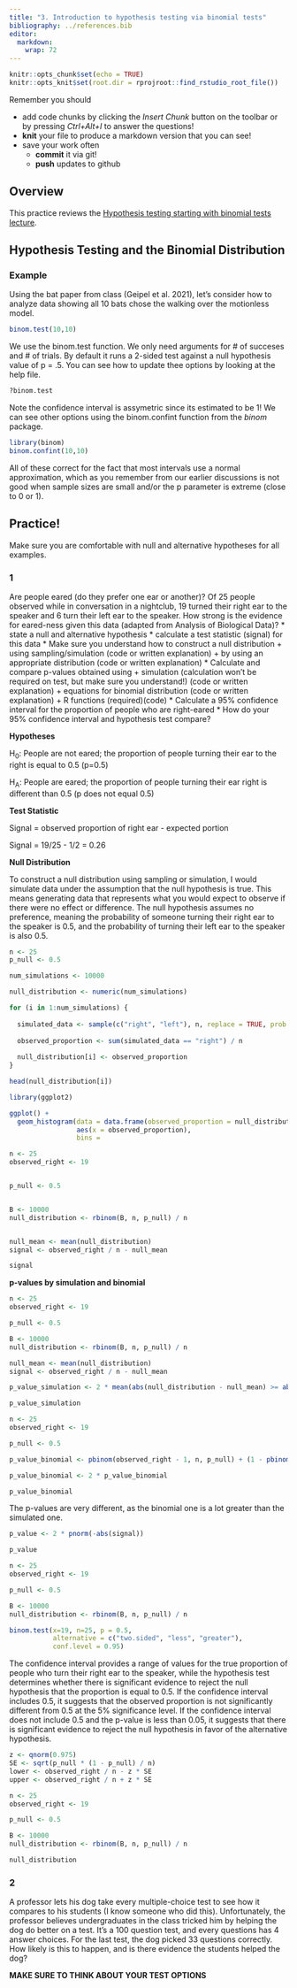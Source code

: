 ```yaml
---
title: "3. Introduction to hypothesis testing via binomial tests"
bibliography: ../references.bib
editor: 
  markdown: 
    wrap: 72
---
```


<!-- COMMENT NOT SHOW IN ANY OUTPUT: Code chunk below sets overall defaults for .qmd file; these inlcude showing output by default and looking for files relative to .Rpoj file, not .qmd file, which makes putting filesin different folders easier  -->

```r
knitr::opts_chunk$set(echo = TRUE)
knitr::opts_knit$set(root.dir = rprojroot::find_rstudio_root_file())
```

Remember you should

-   add code chunks by clicking the *Insert Chunk* button on the toolbar
    or by pressing *Ctrl+Alt+I* to answer the questions!
-   **knit** your file to produce a markdown version that you can see!
-   save your work often
    -   **commit** it via git!
    -   **push** updates to github

## Overview

This practice reviews the [Hypothesis testing starting with binomial
tests lecture](../chapters/Binomial.qmd).

## Hypothesis Testing and the Binomial Distribution

### Example

Using the bat paper from class (Geipel et al. 2021), let's consider how
to analyze data showing all 10 bats chose the walking over the
motionless model.

```r
binom.test(10,10)
```

We use the binom.test function. We only need arguments for \# of
succeses and \# of trials. By default it runs a 2-sided test against a
null hypothesis value of p = .5. You can see how to update thee options
by looking at the help file.

```r
?binom.test
```

Note the confidence interval is assymetric since its estimated to be 1!
We can see other options using the binom.confint function from the
*binom* package.

```r
library(binom)
binom.confint(10,10)
```

All of these correct for the fact that most intervals use a normal
approximation, which as you remember from our earlier discussions is not
good when sample sizes are small and/or the p parameter is extreme
(close to 0 or 1).

## Practice!

Make sure you are comfortable with null and alternative hypotheses for
all examples.

### 1

Are people eared (do they prefer one ear or another)? Of 25 people
observed while in conversation in a nightclub, 19 turned their right ear
to the speaker and 6 turn their left ear to the speaker. How strong is
the evidence for eared-ness given this data (adapted from Analysis of
Biological Data)? \* state a null and alternative hypothesis \*
calculate a test statistic (signal) for this data \* Make sure you
understand how to construct a null distribution + using
sampling/simulation (code or written explanation) + by using an
appropriate distribution (code or written explanation) \* Calculate and
compare p-values obtained using + simulation (calculation won’t be
required on test, but make sure you understand!) (code or written
explanation) + equations for binomial distribution (code or written
explanation) + R functions (required)(code) \* Calculate a 95%
confidence interval for the proportion of people who are right-eared \*
How do your 95% confidence interval and hypothesis test compare?

**Hypotheses**

H~0~: People are not eared; the proportion of people turning their ear
to the right is equal to 0.5 (p=0.5)

H~A~: People are eared; the proportion of people turning their ear right
is different than 0.5 (p does not equal 0.5)

**Test Statistic**

Signal = observed proportion of right ear - expected portion

Signal = 19/25 - 1/2 = 0.26

**Null Distribution**

To construct a null distribution using sampling or simulation, I would
simulate data under the assumption that the null hypothesis is true.
This means generating data that represents what you would expect to
observe if there were no effect or difference. The null hypothesis
assumes no preference, meaning the probability of someone turning their
right ear to the speaker is 0.5, and the probability of turning their
left ear to the speaker is also 0.5.

```r

n <- 25  
p_null <- 0.5 

num_simulations <- 10000

null_distribution <- numeric(num_simulations)

for (i in 1:num_simulations) {
 
  simulated_data <- sample(c("right", "left"), n, replace = TRUE, prob = c(p_null, 1 - p_null))
  
  observed_proportion <- sum(simulated_data == "right") / n
  
  null_distribution[i] <- observed_proportion
}

```

```r
head(null_distribution[i])
```

```r
library(ggplot2)

ggplot() +
  geom_histogram(data = data.frame(observed_proportion = null_distribution),
                 aes(x = observed_proportion),
                 bins = 
```

```r

n <- 25
observed_right <- 19


p_null <- 0.5


B <- 10000  
null_distribution <- rbinom(B, n, p_null) / n


null_mean <- mean(null_distribution)
signal <- observed_right / n - null_mean

signal
```

**p-values by simulation and binomial**

```r

n <- 25
observed_right <- 19

p_null <- 0.5

B <- 10000  
null_distribution <- rbinom(B, n, p_null) / n

null_mean <- mean(null_distribution)
signal <- observed_right / n - null_mean

p_value_simulation <- 2 * mean(abs(null_distribution - null_mean) >= abs(signal))

p_value_simulation
```

```r

n <- 25
observed_right <- 19

p_null <- 0.5

p_value_binomial <- pbinom(observed_right - 1, n, p_null) + (1 - pbinom(observed_right, n, p_null))

p_value_binomial <- 2 * p_value_binomial

p_value_binomial
```

The p-values are very different, as the binomial one is a lot greater
than the simulated one.

```r

p_value <- 2 * pnorm(-abs(signal))

p_value
```

```r

n <- 25
observed_right <- 19

p_null <- 0.5

B <- 10000  
null_distribution <- rbinom(B, n, p_null) / n

```

```r
binom.test(x=19, n=25, p = 0.5,
           alternative = c("two.sided", "less", "greater"),
           conf.level = 0.95)
```

The confidence interval provides a range of values for the true
proportion of people who turn their right ear to the speaker, while the
hypothesis test determines whether there is significant evidence to
reject the null hypothesis that the proportion is equal to 0.5. If the
confidence interval includes 0.5, it suggests that the observed
proportion is not significantly different from 0.5 at the 5%
significance level. If the confidence interval does not include 0.5 and
the p-value is less than 0.05, it suggests that there is significant
evidence to reject the null hypothesis in favor of the alternative
hypothesis.

```r

z <- qnorm(0.975)
SE <- sqrt(p_null * (1 - p_null) / n)
lower <- observed_right / n - z * SE
upper <- observed_right / n + z * SE
```

```r

n <- 25
observed_right <- 19

p_null <- 0.5

B <- 10000  
null_distribution <- rbinom(B, n, p_null) / n

null_distribution
```

### 2

A professor lets his dog take every multiple-choice test to see how it
compares to his students (I know someone who did this). Unfortunately,
the professor believes undergraduates in the class tricked him by
helping the dog do better on a test. It’s a 100 question test, and every
questions has 4 answer choices. For the last test, the dog picked 33
questions correctly. How likely is this to happen, and is there evidence
the students helped the dog?

**MAKE SURE TO THINK ABOUT YOUR TEST OPTIONS**
